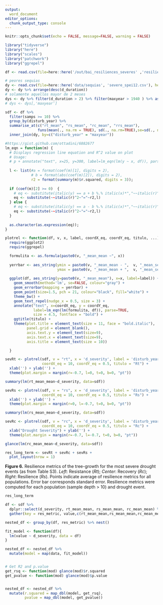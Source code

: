 ```yaml
---
output:
  word_document
editor_options: 
  chunk_output_type: console
---
```


```r
knitr::opts_chunk$set(echo = FALSE, message=FALSE, warning = FALSE)
```

```r
library("tidyverse")
library("here")
library("scales")
library("patchwork")
library("ggrepel")
```



```r
df <- read.csv(file=here::here('/out/bai_resiliences_severes' ,'resiliences_bai_droughts.csv'), header=TRUE)

# peores sequias 
dy <- read.csv(file=here::here('data/sequias', 'severe_spei12.csv'), header=TRUE)
dy <- dy %>% arrange(desc(d_duration))
# solamente aquellos mayor de 2 meses 
dys <- dy %>% filter(d_duration > 2) %>% filter(maxyear > 1940 ) %>% as.data.frame() 
# dys <- dys[,'maxyear'] 

sdf <- df %>% 
  filter(samps >= 10) %>% 
  group_by(disturb_year) %>% 
  summarise_at(c("rt_mean", "rs_mean", "rc_mean", "rrs_mean"), 
               funs(mean(., na.rm = TRUE), sd(., na.rm=TRUE),se=sd(., na.rm=TRUE)/sqrt(n()))) %>% 
  inner_join(dy, by=c("disturb_year" = "maxyear")) 

```


```r
#https://gist.github.com/ottadini/6882677 
lm_eqn = function(m) {
  # Displays regression line equation and R^2 value on plot
  # Usage:
  # p + annotate("text", x=25, y=300, label=lm_eqn(lm(y ~ x, df)), parse=TRUE)
  
  l <- list(#a = format(coef(m)[1], digits = 2),
            # b = format(abs(coef(m)[2]), digits = 2),
            r2 = format(summary(m)$r.squared, digits = 3));
  
  if (coef(m)[2] >= 0)  {
    # eq <- substitute(italic(y) == a + b %.% italic(x)*","~~italic(r)^2~"="~r2,l)
    eq <- substitute(~~italic(r)^2~"="~r2,l)
  } else {
    # eq <- substitute(italic(y) == a - b %.% italic(x)*","~~italic(r)^2~"="~r2,l) 
    eq <- substitute(~~italic(r)^2~"="~r2,l)
  }
  
  as.character(as.expression(eq));                 
}

plotrel <- function(df, v, x, label, coordX_eq, coordY_eq, titulo, ...){
  require(ggplot2)
  require(ggrepel)

  formulita <- as.formula(paste0(v, "_mean_mean ~", x)) 
  
  yerrbar <- aes_string(ymin = paste0(v, "_mean_mean - ",  v, "_mean_se"), 
                        ymax = paste0(v, "_mean_mean + ",  v, "_mean_se")) 
  
  ggplot(df, aes_string(y=paste0(v, "_mean_mean"), x=x, label=label)) + 
    geom_smooth(method='lm', se=FALSE, colour="gray") +
    geom_errorbar(mapping = yerrbar) + 
    geom_point(size=1.5, pch = 21, colour="black", fill="white") + 
    theme_bw() + 
    geom_text_repel(nudge_x = 0.5, size = 3) + 
    annotate("text", x=coordX_eq, y = coordY_eq, 
             label=lm_eqn(lm(formulita, df)), parse=TRUE, 
             size = 4.5, fontface = "bold") +
    ggtitle(titulo) + 
    theme(plot.title = element_text(size = 11, face = "bold.italic"),
          panel.grid = element_blank(), 
          axis.text.y = element_text(size=9),
          axis.text.x = element_text(size=9),
          axis.title = element_text(size = 10))

  }

```


```r
sevRt <- plotrel(sdf, v = "rt", x = 'd_severity', label = 'disturb_year',
                 coordX_eq = 10, coordY_eq = 0.5, titulo = "Rt") +
  xlab('') + ylab('') +
  theme(plot.margin = margin(r=-0.7, l=0, t=0, b=0, "pt"))

summary(lm(rt_mean_mean~d_severity, data=sdf))
```


```r
sevRs <- plotrel(sdf, v = "rs", x = 'd_severity', label = 'disturb_year',
                 coordX_eq = 10, coordY_eq = 0.5, titulo = "Rs") + 
  xlab('') + ylab('') +
  theme(plot.margin = margin(r=0, l=-0.7, t=0, b=0, "pt"))

summary(lm(rs_mean_mean~d_severity, data=sdf))
```

```r
sevRc <- plotrel(sdf, v = "rc", x = 'd_severity', label = 'disturb_year',
                 coordX_eq = 10, coordY_eq = 0.5, titulo = "Rc") +
  xlab("Drought Severity") + ylab('') +
  theme(plot.margin = margin(r=-0.7, l=-0.7, t=0, b=0, "pt"))

glance(lm(rc_mean_mean~d_severity, data=sdf))
```


```r
res_long_term <- sevRt + sevRc + sevRs + 
  plot_layout(nrow = 1) 
```

**Figure 6.** Resilience metrics of the tree-growth for the most severe drought events (as from Table S3). *Left*: Resistance (*Rt*); *Center*: Recovery (*Rc*); *Right*: Resilience (*Rs*). Points indicate average of resilience metrics for all populations. Error bar corresponds standard error. Resilience metrics were computed for each population (sample depth > 10) and drought event.


```r
res_long_term
```


```r
df <- sdf %>% 
  dplyr::select(d_severity, rt_mean_mean, rs_mean_mean, rc_mean_mean) %>% 
  gather(key = res_metric, value,c(rt_mean_mean,rs_mean_mean,rc_mean_mean))

nested_df <- group_by(df, res_metric) %>% nest()

fit_model <- function(df){
  lm(value ~ d_severity, data = df)
}

nested_df <- nested_df %>% 
  mutate(model = map(data, fit_model))


# Get R2 and p.value 
get_rsq <- function(mod) glance(mod)$r.squared
get_pvalue <- function(mod) glance(mod)$p.value


nested_df <- nested_df %>% 
  mutate(r.squared = map_dbl(model, get_rsq),
         pvalue = map_dbl(model, get_pvalue))

```






